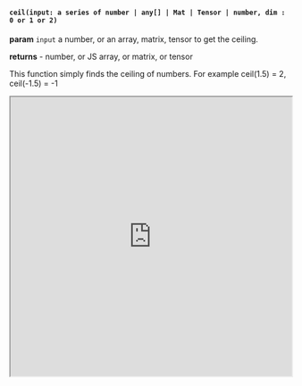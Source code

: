 

#### `ceil(input: a series of number | any[] | Mat | Tensor | number, dim : 0 or 1 or 2)`

**param** `input` a number, or an array, matrix, tensor to get the ceiling. 

**returns** - number, or JS array, or matrix, or tensor

This function simply finds the ceiling of numbers. For example ceil(1.5) = 2, ceil(-1.5) = -1


<iframe src="https://hlab.app/s/LinJianan/ceil_book"
    width="100%"
    height="500px">
</iframe>
